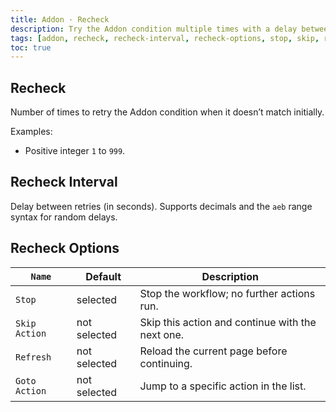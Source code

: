 ```yaml
---
title: Addon · Recheck
description: Try the Addon condition multiple times with a delay between attempts; choose what to do if it never matches.
tags: [addon, recheck, recheck-interval, recheck-options, stop, skip, refresh, goto]
toc: true
---
```


## Recheck

Number of times to retry the Addon condition when it doesn’t match initially.

Examples:

- Positive integer `1` to `999`.

## Recheck Interval

Delay between retries (in seconds). Supports decimals and the `aeb` range syntax for random delays.

<Callout name="example-float" />

## Recheck Options

<BsTable>

| `Name`        | Default      | Description                                      |
| ------------- | ------------ | ------------------------------------------------ |
| `Stop`        | selected     | Stop the workflow; no further actions run.       |
| `Skip Action` | not selected | Skip this action and continue with the next one. |
| `Refresh`     | not selected | Reload the current page before continuing.       |
| `Goto Action` | not selected | Jump to a specific action in the list.           |

</BsTable>
